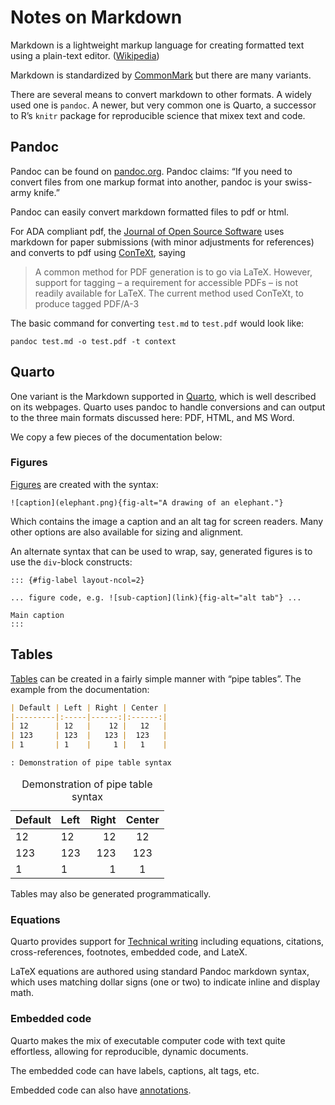 # Notes on Markdown

Markdown is a lightweight markup language for creating formatted text using a plain-text editor.  ([Wikipedia](https://en.wikipedia.org/wiki/Markdown))

Markdown is standardized by [CommonMark](https://en.wikipedia.org/wiki/Markdown#Standardization) but there are many variants.


There are several means to convert markdown to other formats. A widely used one is `pandoc`. A newer, but very common one is Quarto, a successor to R's `knitr` package for reproducible science that  mixex text and code.


## Pandoc

Pandoc can be found on [pandoc.org](https://pandoc.org/). Pandoc claims: "If you need to convert files from one markup format into another, pandoc is your swiss-army knife."

Pandoc can easily convert markdown formatted files to pdf or html.

For ADA compliant pdf, the [Journal of Open Source Software](https://joss.theoj.org/) uses markdown for paper submissions (with minor adjustments for references) and converts to pdf using [ConTeXt](https://wiki.contextgarden.net/Main_Page), saying

> A common method for PDF generation is to go via LaTeX. However, support for tagging – a requirement for accessible PDFs – is not readily available for LaTeX. The current method used ConTeXt, to produce tagged PDF/A-3

The basic command for converting `test.md` to `test.pdf` would look like:

```
pandoc test.md -o test.pdf -t context
```


## Quarto

One variant is the Markdown supported in [Quarto](https://quarto.org), which is well described on its webpages. Quarto uses pandoc to handle conversions and can output to the three main formats discussed here: PDF, HTML, and MS Word.

We copy a few pieces of the documentation below:

### Figures

[Figures](https://quarto.org/docs/authoring/figures.html) are created with the syntax:

```verbatim
![caption](elephant.png){fig-alt="A drawing of an elephant."}
```

Which contains the image a caption and an alt tag for screen readers. Many other options are also available for sizing and alignment.

An alternate syntax that can be used to wrap, say, generated figures is to use the `div`-block constructs:

```verbatim
::: {#fig-label layout-ncol=2}

... figure code, e.g. ![sub-caption](link){fig-alt="alt tab"} ...

Main caption
:::
```

## Tables

[Tables](https://quarto.org/docs/authoring/tables.html) can be created in a fairly simple manner with "pipe tables". The example from the documentation:

::: {layout-ncol="2"}

:::: {}

``` markdown
| Default | Left | Right | Center |
|---------|:-----|------:|:------:|
| 12      | 12   |    12 |   12   |
| 123     | 123  |   123 |  123   |
| 1       | 1    |     1 |   1    |

: Demonstration of pipe table syntax
```

::::

:::: {}

| Default | Left | Right | Center |
|---------|:-----|------:|:------:|
| 12      | 12   |    12 |   12   |
| 123     | 123  |   123 |  123   |
| 1       | 1    |     1 |   1    |

: Demonstration of pipe table syntax

::::

:::

Tables may also be generated programmatically.

### Equations

Quarto provides support for [Technical writing](https://quarto.org/docs/visual-editor/technical.html) including equations, citations, cross-references, footnotes, embedded code, and LateX.

LaTeX equations are authored using standard Pandoc markdown syntax, which uses matching dollar signs (one or two) to indicate inline and display math.

### Embedded code

Quarto makes the mix of executable computer code with text quite effortless, allowing for reproducible, dynamic documents.

The embedded code can have labels, captions, alt tags, etc.

Embedded code can also have [annotations](https://quarto.org/docs/authoring/code-annotation.html).
